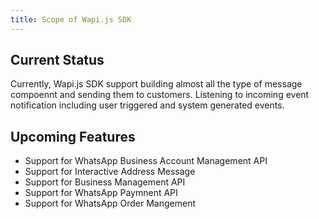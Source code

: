 ```yaml
---
title: Scope of Wapi.js SDK
---
```


## Current Status

<Card>
  Currently, Wapi.js SDK support building almost all the type of message compoennt and sending them to customers. Listening to incoming event notification including user triggered and system generated events.
</Card>

## Upcoming Features

- Support for WhatsApp Business Account Management API
- Support for Interactive Address Message
- Support for Business Management API
- Support for WhatsApp Paymnent API
- Support for WhatsApp Order Mangement